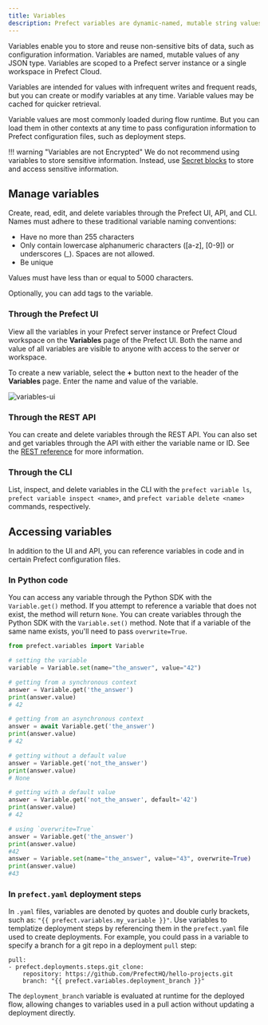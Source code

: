 ```yaml
---
title: Variables
description: Prefect variables are dynamic-named, mutable string values, much like environment variables.
---
```


Variables enable you to store and reuse non-sensitive bits of data, such as configuration information. Variables are named, mutable values of any JSON type. Variables are scoped to a Prefect server instance or a single workspace in Prefect Cloud.

Variables are intended for values with infrequent writes and frequent reads, but you can create or modify variables at any time. Variable values may be cached for quicker retrieval.

Variable values are most commonly loaded during flow runtime. But you can load them in other contexts at any time to pass configuration information to Prefect configuration files, such as deployment steps.

!!! warning "Variables are not Encrypted"
    We do not recommend using variables to store sensitive information. Instead, use [Secret blocks](https://docs.prefect.io/develop/connect-third-party/#prefect-built-in-blocks) to store and access sensitive information.

## Manage variables

Create, read, edit, and delete variables through the Prefect UI, API, and CLI. Names must adhere to these traditional variable naming conventions:

- Have no more than 255 characters
- Only contain lowercase alphanumeric characters ([a-z], [0-9]) or underscores (_). Spaces are not allowed.
- Be unique

Values must have less than or equal to 5000 characters.

Optionally, you can add tags to the variable.

### Through the Prefect UI

View all the variables in your Prefect server instance or Prefect Cloud workspace on the **Variables** page of the Prefect UI. Both the name and value of all variables are visible to anyone with access to the server or workspace.

To create a new variable, select the **+** button next to the header of the **Variables** page. Enter the name and value of the variable.

![variables-ui](/3.0rc/img/ui/variables-ui.png)

### Through the REST API

You can create and delete variables through the REST API. You can also set and get variables through the API with either the variable name or ID. See the [REST reference](https://app.prefect.cloud/api/docs#tag/Variables) for more information.

### Through the CLI

List, inspect, and delete variables in the CLI with the `prefect variable ls`, `prefect variable inspect <name>`, and `prefect variable delete <name>` commands, respectively.

## Accessing variables

In addition to the UI and API, you can reference variables in code and in certain Prefect configuration files.

### In Python code

You can access any variable through the Python SDK with the `Variable.get()` method. If you attempt to reference a variable that does not exist, the method will return `None`. You can create variables through the Python SDK with the `Variable.set()` method. Note that if a variable of the same name exists, you'll need to pass `overwrite=True`.

```python
from prefect.variables import Variable

# setting the variable
variable = Variable.set(name="the_answer", value="42")

# getting from a synchronous context
answer = Variable.get('the_answer')
print(answer.value)
# 42

# getting from an asynchronous context
answer = await Variable.get('the_answer')
print(answer.value)
# 42

# getting without a default value
answer = Variable.get('not_the_answer')
print(answer.value)
# None

# getting with a default value
answer = Variable.get('not_the_answer', default='42')
print(answer.value)
# 42

# using `overwrite=True`
answer = Variable.get('the_answer')
print(answer.value)
#42
answer = Variable.set(name="the_answer", value="43", overwrite=True)
print(answer.value)
#43
```

### In `prefect.yaml` deployment steps

In `.yaml` files, variables are denoted by quotes and double curly brackets, such as: `"{{ prefect.variables.my_variable }}"`. Use variables to templatize deployment steps by referencing them in the `prefect.yaml` file used to create deployments. For example, you could pass in a variable to specify a branch for a git repo in a deployment `pull` step:

```
pull:
- prefect.deployments.steps.git_clone:
    repository: https://github.com/PrefectHQ/hello-projects.git
    branch: "{{ prefect.variables.deployment_branch }}"
```

The `deployment_branch` variable is evaluated at runtime for the deployed flow, allowing changes to variables used in a pull action without updating a deployment directly.
